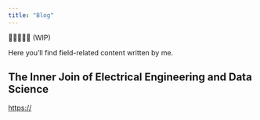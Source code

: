 ```yaml
---
title: "Blog"
---
```


🚧🚧🚧🚧🚧 (WIP)

Here you'll find field-related content written by me.

## The Inner Join of Electrical Engineering and Data Science
<https://>


